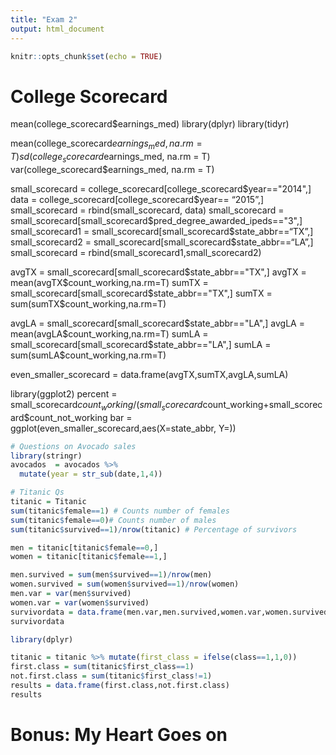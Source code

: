 ```yaml
---
title: "Exam 2"
output: html_document
---
```


```r
knitr::opts_chunk$set(echo = TRUE)
```
# College Scorecard 
mean(college_scorecard$earnings_med)
library(dplyr)
library(tidyr)

mean(college_scorecard$earnings_med, na.rm = T)
sd(college_scorecard$earnings_med, na.rm = T)
var(college_scorecard$earnings_med, na.rm = T)

small_scorecard = college_scorecard[college_scorecard$year=="2014",]
data = college_scorecard[college_scorecard$year== "2015",]
small_scorecard = rbind(small_scorecard, data)
small_scorecard = small_scorecard[small_scorecard$pred_degree_awarded_ipeds=="3",]
small_scorecard1 = small_scorecard[small_scorecard$state_abbr=="TX",]
small_scorecard2 = small_scorecard[small_scorecard$state_abbr=="LA",]
small_scorecard = rbind(small_scorecard1,small_scorecard2)
                    
avgTX = small_scorecard[small_scorecard$state_abbr=="TX",]
avgTX = mean(avgTX$count_working,na.rm=T)
sumTX = small_scorecard[small_scorecard$state_abbr=="TX",]
sumTX = sum(sumTX$count_working,na.rm=T)

avgLA = small_scorecard[small_scorecard$state_abbr=="LA",]
avgLA = mean(avgLA$count_working,na.rm=T)
sumLA = small_scorecard[small_scorecard$state_abbr=="LA",]
sumLA = sum(sumLA$count_working,na.rm=T)

even_smaller_scorecard = data.frame(avgTX,sumTX,avgLA,sumLA)

library(ggplot2)
percent = small_scorecard$count_working / 
(small_scorecard$count_working+small_scorecard$count_not_working
bar = ggplot(even_smaller_scorecard,aes(X=state_abbr, Y=))

```r
# Questions on Avocado sales
library(stringr)
avocados  = avocados %>%
  mutate(year = str_sub(date,1,4))
```

```r

# Titanic Qs
titanic = Titanic
sum(titanic$female==1) # Counts number of females
sum(titanic$female==0)# Counts number of males
sum(titanic$survived==1)/nrow(titanic) # Percentage of survivors

men = titanic[titanic$female==0,]
women = titanic[titanic$female==1,]

men.survived = sum(men$survived==1)/nrow(men)
women.survived = sum(women$survived==1)/nrow(women)
men.var = var(men$survived)
women.var = var(women$survived)
survivordata = data.frame(men.var,men.survived,women.var,women.survived)
survivordata

library(dplyr)

titanic = titanic %>% mutate(first_class = ifelse(class==1,1,0))
first.class = sum(titanic$first_class==1)
not.first.class = sum(titanic$first_class!=1)
results = data.frame(first.class,not.first.class)
results

```
# Bonus: My Heart Goes on

